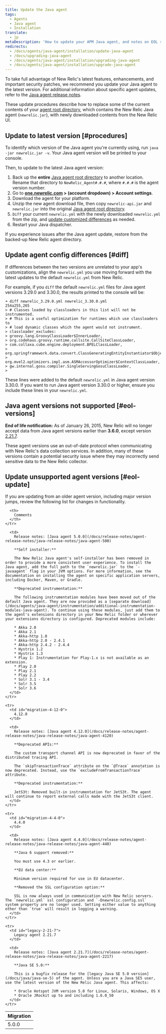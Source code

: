 ```yaml
---
title: Update the Java agent
tags:
  - Agents
  - Java agent
  - Installation
translate:
  - jp
metaDescription: 'How to update your APM Java agent, and notes on EOL support for early agent versions.'
redirects:
  - /docs/agents/java-agent/installation/update-java-agent
  - /docs/upgrading-java-agent
  - /docs/agents/java-agent/installation/upgrading-java-agent
  - /docs/agents/java-agent/installation/upgrade-java-agent
---
```


To take full advantage of New Relic's latest features, enhancements, and important security patches, we recommend you update your Java agent to the latest version. For additional information about specific agent updates, refer to the [Java agent release notes](/docs/release-notes/agent-release-notes/java-release-notes).

These update procedures describe how to replace some of the current contents of your [agent root directory](/docs/agents/manage-apm-agents/troubleshooting/find-agent-root-directory#java-agent), which contains the New Relic Java agent (`newrelic.jar`), with newly downloaded contents from the New Relic UI.

## Update to latest version [#procedures]

To identify which version of the Java agent you're currently using, run `java -jar newrelic.jar -v`. Your Java agent version will be printed to your console.

Then, to update to the latest Java agent version:

1. Back up the **entire** [Java agent root directory](/docs/agents/manage-apm-agents/troubleshooting/find-agent-root-directory#java-agent) to another location. Rename that directory to `NewRelic_Agent#.#.#`, where `#.#.#` is the agent version number.
2. Go to **[one.newrelic.com](https://one.newrelic.com) > (account dropdown) > Account settings**.
3. Download the agent for your platform.
4. Unzip the new agent download file, then copy `newrelic-api.jar` and `newrelic.jar` into the original [Java agent root directory](/docs/agents/manage-apm-agents/troubleshooting/find-agent-root-directory#java-agent).
5. `Diff` your current `newrelic.yml` with the newly downloaded `newrelic.yml` from the zip, and [update customized differences](#diff) as needed.
6. Restart your Java dispatcher.

If you experience issues after the Java agent update, restore from the backed-up New Relic agent directory.

## Update agent config differences [#diff]

If differences between the two versions are unrelated to your app's customizations, align the `newrelic.yml` you use moving forward with the latest updates to the default `newrelic.yml` from New Relic.

For example, if you `diff` the default `newrelic.yml` files for Java agent versions 3.29.0 and 3.30.0, the results printed to the console will be:

```
➜ diff newrelic_3.29.0.yml newrelic_3.30.0.yml
254a255,265
> # Classes loaded by classloaders in this list will not be instrumented.
> # This is a useful optimization for runtimes which use classloaders to
> # load dynamic classes which the agent would not instrument.
> classloader_excludes:
> groovy.lang.GroovyClassLoader$InnerLoader,
> org.codehaus.groovy.runtime.callsite.CallSiteClassLoader,
> com.collaxa.cube.engine.deployment.BPELClassLoader,
> org.springframework.data.convert.ClassGeneratingEntityInstantiator$ObjectInstantiatorClassGenerator,
> org.mvel2.optimizers.impl.asm.ASMAccessorOptimizer$ContextClassLoader,
> gw.internal.gosu.compiler.SingleServingGosuClassLoader,
>
```

These lines were added to the default `newrelic.yml` in Java agent version 3.30.0. If you want to run Java agent version 3.30.0 or higher, ensure you include these lines in your `newrelic.yml`.

## Java agent versions not supported [#eol-versions]

**End of life notification:** As of January 26, 2015, New Relic will no longer accept data from Java agent versions earlier than **3.6.0**, except version [2.21.7](#legacy-2-21-7).

These agent versions use an out-of-date protocol when communicating with New Relic's data collection services. In addition, many of these versions contain a potential security issue where they may incorrectly send sensitive data to the New Relic collector.

## Update unsupported agent versions [#eol-update]

<Callout variant="important">
  If you are updating from an older agent version, including major version jumps, review the following list for changes in functionality.
</Callout>

<table>
  <thead>
    <tr>
      <th style={{ width: "200px" }}>
        Migration
      </th>

      <th>
        Comments
      </th>
    </tr>
  </thead>

  <tbody>
    <tr>
      <td id="migration-5-0-0">
        5.0.0
      </td>

      <td>
        Release notes: [Java agent 5.0.0](/docs/release-notes/agent-release-notes/java-release-notes/java-agent-500)

        **Self installer:**

        The New Relic Java agent's self-installer has been removed in order to provide a more consistent user experience. To install the Java agent, add the full path to the `newrelic.jar` to the `-javaagent` flag in your JVM options. For more information, see the documentation on installing the agent on specific application servers, including Docker, Maven, or Gradle.

        **Deprecated instrumentation:**

        The following instrumentation modules have been moved out of the default Java agent. They are now provided as a [separate download](/docs/agents/java-agent/instrumentation/additional-instrumentation-modules-java-agent). To continue using these modules, just add them to the agent's extensions directory in your New Relic folder or wherever your extensions directory is configured. Deprecated modules include:

        * Akka 2.0
        * Akka 2.1
        * Akka-http 1.0
        * Akka-http 2.0 - 2.4.1
        * Akka-http 2.4.2 - 2.4.4
        * Hystrix 1.2
        * Hystrix 1.3
        * Play 1: Instrumentation for Play-1.x is not available as an extension.
        * Play 2.0
        * Play 2.1
        * Play 2.2
        * Solr 3.1 - 3.4
        * Solr 3.5
        * Solr 3.6
      </td>
    </tr>

    <tr>
      <td id="migration-4-12-0">
        4.12.0
      </td>

      <td>
        Release notes: [Java agent 4.12.0](/docs/release-notes/agent-release-notes/java-release-notes/java-agent-4120)

        **Deprecated APIs:**

        The custom transport channel API is now deprecated in favor of the distributed tracing API.

        The `skipTransactionTrace` attribute on the `@Trace` annotation is now deprecated. Instead, use the `excludeFromTransactionTrace` attribute.

        **Deprecated instrumentation:**

        JetS3t: Removed built-in instrumentation for JetS3t. The agent will continue to report external calls made with the JetS3t client.
      </td>
    </tr>

    <tr>
      <td id="migration-4-4-0">
        4.4.0
      </td>

      <td>
        Release notes: [Java agent 4.4.0](/docs/release-notes/agent-release-notes/java-release-notes/java-agent-440)

        **Java 6 support removed:**

        You must use 4.3 or earlier.

        **EU data center:**

        Minimum version required for use in EU datacenter.

        **Removed the SSL configuration option:**

        SSL is now always used in communication with New Relic servers. The `newrelic.yml` ssl configuration and `-Dnewrelic.config.ssl` system property are no longer used. Setting either value to anything other than `true` will result in logging a warning.
      </td>
    </tr>

    <tr>
      <td id="legacy-2-21-7">
        Legacy agent 2.21.7
      </td>

      <td>
        Release notes: [Java agent 2.21.7](/docs/release-notes/agent-release-notes/java-release-notes/java-agent-2217)

        **Java SE 5.0:**

        This is a bugfix release for the [legacy Java SE 5.0 version](/docs/java/java-se-5) of the agent. Unless you are a Java SE5 user, use the latest version of the New Relic Java agent. This affects:

        * Oracle Hotspot JVM version 5.0 for Linux, Solaris, Windows, OS X
        * Oracle JRockit up to and including 1.6.0_50
      </td>
    </tr>
  </tbody>
</table>
